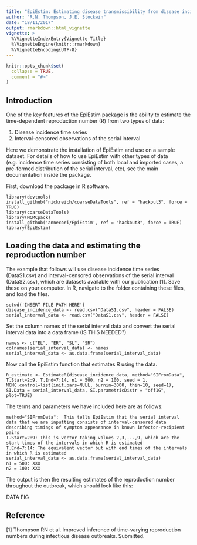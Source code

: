 ```yaml
---
title: "EpiEstim: Estimating disease transmissibility from disease incidence time series and serial interval data"
author: "R.N. Thompson, J.E. Stockwin"
date: "18/11/2017"
output: rmarkdown::html_vignette
vignette: >
  %\VignetteIndexEntry{Vignette Title}
  %\VignetteEngine{knitr::rmarkdown}
  %\VignetteEncoding{UTF-8}
---
```


```r
knitr::opts_chunk$set(
  collapse = TRUE,
  comment = "#>"
)
```

## Introduction

One of the key features of the EpiEstim package is the ability to estimate the time-dependent reproduction number (R) from two types of data:

1.	Disease incidence time series
2.	Interval-censored observations of the serial interval

Here we demonstrate the installation of EpiEstim and use on a sample dataset.  For details of how to use EpiEstim with other types of data (e.g. incidence time series consisting of both local and imported cases, a pre-formed distribution of the serial interval, etc), see the main documentation inside the package.  

First, download the package in R software.

    library(devtools)
    install_github("nickreich/coarseDataTools", ref = "hackout3", force = TRUE)
    library(coarseDataTools)
    library(MCMCpack)
    install_github('annecori/EpiEstim', ref = "hackout3", force = TRUE)
    library(EpiEstim)

## Loading the data and estimating the reproduction number

The example that follows will use disease incidence time series (DataS1.csv) and interval-censored observations of the serial interval (DataS2.csv), which are datasets available with our publication [1]. Save these on your computer. In R, navigate to the folder containing these files, and load the files.

    setwd('INSERT FILE PATH HERE')
    disease_incidence_data <- read.csv("DataS1.csv", header = FALSE)
    serial_interval_data <- read.csv("DataS1.csv", header = FALSE)
    
Set the column names of the serial interval data and convert the serial interval data into a data frame (IS THIS NEEDED?)

    names <- c("EL", "ER", "SL", "SR")
    colnames(serial_interval_data) <- names
    serial_interval_data <- as.data.frame(serial_interval_data)

Now call the EpiEstim function that estimates R using the data.

    R_estimate <- EstimateR(disease_incidence_data, method="SIFromData", T.Start=2:9, T.End=7:14, n1 = 500, n2 = 100, seed = 1, MCMC.control=list(init.pars=NULL, burnin=3000, thin=10, seed=1), SI.Data = serial_interval_data, SI.parametricDistr = "off1G", plot=TRUE)
    
The terms and parameters we have included here are as follows:

    method="SIFromData":  This tells EpiEstim that the serial interval data that we are inputting consists of interval-censored data describing timings of symptom appearance in known infector-recipient pairs
    T.Start=2:9: This is vector taking values 2,3,...,9, which are the start times of the intervals in which R is estimated
    T.End=7:14: The equivalent vector but with end times of the intervals in which R is estimated
    serial_interval_data <- as.data.frame(serial_interval_data)
    n1 = 500: XXX
    n2 = 100: XXX

The output is then the resulting estimates of the reproduction number throughout the outbreak, which should look like this:

DATA FIG

## Reference

[1] Thompson RN et al. Improved inference of time-varying reproduction numbers during infectious disease outbreaks. Submitted.


